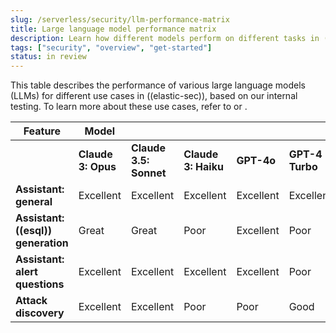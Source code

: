 ```yaml
---
slug: /serverless/security/llm-performance-matrix
title: Large language model performance matrix
description: Learn how different models perform on different tasks in ((elastic-sec)).
tags: ["security", "overview", "get-started"]
status: in review
---
```


This table describes the performance of various large language models (LLMs) for different use cases in ((elastic-sec)), based on our internal testing. To learn more about these use cases, refer to <DocLink slug="/serverless/security/attack-discovery" text="Attack discovery"/> or <DocLink slug="/serverless/security/ai-assistant" text="AI Assistant"/>.

|           **Feature**        | **Model**             |                    |                    |            |                 |                   |           |  
|-------------------------------|-----------------------|--------------------|--------------------|------------|-----------------|------------------|-----------|
|                              | **Claude 3: Opus** | **Claude 3.5: Sonnet** | **Claude 3: Haiku** | **GPT-4o** | **GPT-4 Turbo** | Gemini 1.5 Pro | Gemini 1.5 Flash |
| **Assistant: general**       | Excellent              | Excellent          | Excellent          | Excellent  | Excellent       | Excellent        | Excellent |
| **Assistant: ((esql)) generation** | Great            | Great              | Poor               | Excellent  | Poor            | Good              | Poor    |
| **Assistant: alert questions** | Excellent            | Excellent          | Excellent          | Excellent  | Poor            | Excellent         | Good    |
| **Attack discovery**          | Excellent             | Excellent          | Poor               | Poor       | Good            | Great             | Poor     |

